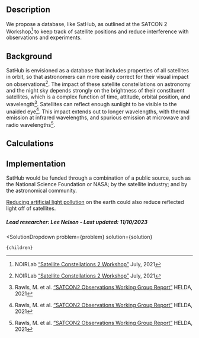 

## Description
We propose a database, like SatHub, as outlined at the SATCON 2 Workshop[^”1”] to keep track of satellite positions and reduce interference with observations and experiments.

## Background
SatHub is envisioned as a database that includes properties of all satellites in orbit, so that astronomers can more easily correct for their visual impact on observations[^”1”].
The impact of these satellite constellations on astronomy and the night sky depends strongly on the brightness of their constituent satellites, which is a complex function of time, attitude, orbital position, and wavelength[^”2”]. Satellites can reflect enough sunlight to be visible to the unaided eye[^”2”].  This impact extends out to longer wavelengths, with thermal emission at infrared wavelengths, and spurious emission at microwave and radio wavelengths[^”2”].

## Calculations


## Implementation
SatHub would be funded through a combination of a public source, such as the National Science Foundation or NASA; by the satellite industry; and by the astronomical community.

[Reducing artificial light pollution](https://urban-cruise-ship.vercel.app/cities/cities_energy_and_pollution/light#light-pollution-led) on the earth could also reduce reflected light off of satellites.

##### Lead researcher: Lee Nelson - Last updated: 11/10/2023
[^”1”]: NOIRLab [“Satellite Constellations 2 Workshop”](https://noirlab.edu/satcon2) July, 2021

[^”2”]: Rawls, M. et al. [“SATCON2 Observations Working Group Report”](https://helda.helsinki.fi/bitstream/handle/10138/338522/report.pdf) HELDA, 2021


  <SolutionDropdown 
    problem={problem} 
    solution={solution}
  >
    {children}
  </SolutionDropdown>